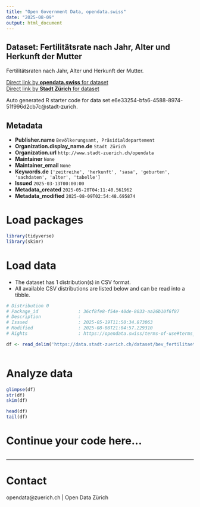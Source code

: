 ```yaml
---
title: "Open Government Data, opendata.swiss"
date: "2025-08-09"
output: html_document
---
```


## Dataset: Fertilitätsrate nach Jahr, Alter und Herkunft der Mutter


Fertilitätsraten nach Jahr, Alter und Herkunft der Mutter.


[Direct link by **opendata.swiss** for dataset](https://opendata.swiss/de/dataset/fertilitatsrate-nach-jahr-alter-und-herkunft-der-mutter)<br>
[Direct link by **Stadt Zürich** for dataset](https://data.stadt-zuerich.ch/dataset/bev_fertilitaet_jahr_alterm_herkunftm_od411d)

Auto generated R starter code for data set e6e33254-bfa6-4588-8974-51f996d2cb7c@stadt-zurich.

## Metadata

- **Publisher.name** `Bevölkerungsamt, Präsidialdepartement`
- **Organization.display_name.de** `Stadt Zürich`
- **Organization.url** `http://www.stadt-zuerich.ch/opendata`
- **Maintainer** `None`
- **Maintainer_email** `None`
- **Keywords.de** `['zeitreihe', 'herkunft', 'sasa', 'geburten', 'sachdaten', 'alter', 'tabelle']`
- **Issued** `2025-03-13T00:00:00`
- **Metadata_created** `2025-05-20T04:11:40.561962`
- **Metadata_modified** `2025-08-09T02:54:48.695874`


# Load packages

```r

library(tidyverse)
library(skimr)

```

# Load data

-   The dataset has 1 distribution(s) in CSV format.
-   All available CSV distributions are listed below and can be read into a tibble.

```r

# Distribution 0
# Package_id               : 36cf8fe8-f54e-40de-8033-aa26b10f6f87
# Description              : 
# Issued                   : 2025-05-19T11:50:34.873063
# Modified                 : 2025-08-08T21:04:57.229310
# Rights                   : https://opendata.swiss/terms-of-use#terms_open

df <- read_delim('https://data.stadt-zuerich.ch/dataset/bev_fertilitaet_jahr_alterm_herkunftm_od411d/download/BEV411OD411D.csv')



```

# Analyze data

```r

glimpse(df)
str(df)
skim(df)

head(df)
tail(df)

```

# Continue your code here...

```r

```

------------------------------------------------------------------------

# Contact

opendata@zuerich.ch | Open Data Zürich
